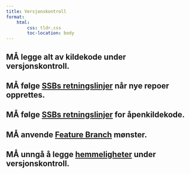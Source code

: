 ```yaml
---
title: Versjonskontroll
format:
    html:
        css: tldr.css
        toc-location: body
---
```


## [MÅ]{.must} legge alt av kildekode under versjonskontroll.
## [MÅ]{.must} følge [SSBs retningslinjer](https://statistics-norway.atlassian.net/wiki/x/BQBXu) når nye repoer opprettes.
## [MÅ]{.must} følge [SSBs retningslinjer](https://adr.ssb.no/0006-aapen-kildekode-i-ssb/) for åpenkildekode.
## [MÅ]{.must} anvende [Feature Branch](https://martinfowler.com/bliki/FeatureBranch.html) mønster.
## [MÅ]{.must} unngå å legge [hemmeligheter](https://statistics-norway.atlassian.net/wiki/x/JIDZyQ) under versjonskontroll.
